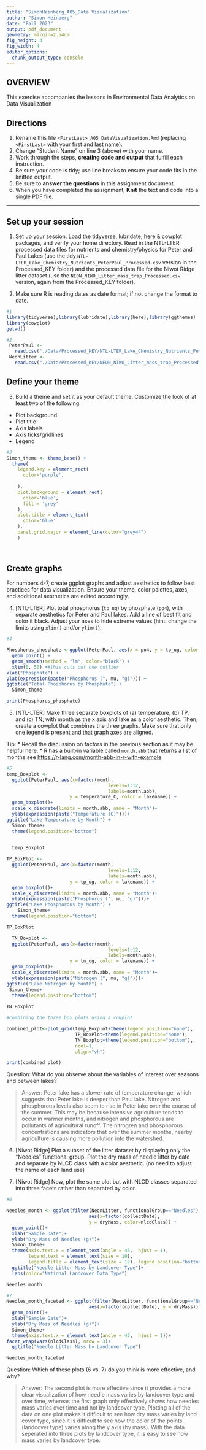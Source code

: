 ```yaml
---
title: "SimonHeinberg_A05_Data Visualization"
author: "Simon Heinberg"
date: "Fall 2023"
output: pdf_document
geometry: margin=2.54cm
fig_height: 3
fig_width: 4
editor_options: 
  chunk_output_type: console
---
```


## OVERVIEW

This exercise accompanies the lessons in Environmental Data Analytics on Data Visualization 

## Directions
1.  Rename this file `<FirstLast>_A05_DataVisualization.Rmd` (replacing `<FirstLast>` with your first and last name).
2. Change "Student Name" on line 3 (above) with your name.
3. Work through the steps, **creating code and output** that fulfill each instruction.
4. Be sure your code is tidy; use line breaks to ensure your code fits in the knitted output.
5. Be sure to **answer the questions** in this assignment document.
6. When you have completed the assignment, **Knit** the text and code into a single PDF file.

---

## Set up your session 

1. Set up your session. Load the tidyverse, lubridate, here & cowplot packages, and verify your home directory. Read in the NTL-LTER processed data files for nutrients and chemistry/physics for Peter and Paul Lakes (use the tidy `NTL-LTER_Lake_Chemistry_Nutrients_PeterPaul_Processed.csv` version in the Processed_KEY folder) and the processed data file for the Niwot Ridge litter dataset (use the `NEON_NIWO_Litter_mass_trap_Processed.csv` version, again from the Processed_KEY folder). 

2. Make sure R is reading dates as date format; if not change the format to date.

```r
#1 
library(tidyverse);library(lubridate);library(here);library(ggthemes)
library(cowplot)
getwd()

#2 
 PeterPaul <-
   read.csv("./Data/Processed_KEY/NTL-LTER_Lake_Chemistry_Nutrients_PeterPaul_Processed.csv", stringsAsFactors = T)
 NeonLitter <-
   read.csv("./Data/Processed_KEY/NEON_NIWO_Litter_mass_trap_Processed.csv", stringsAsFactors = T)

```
## Define your theme
3. Build a theme and set it as your default theme. Customize the look of at least two of the following: 
 * Plot background
 * Plot title
 * Axis labels
 * Axis ticks/gridlines
 * Legend

```r
#3
Simon_theme <- theme_base() + 
  theme(
    legend.key = element_rect(
      color='purple',
    
    ),
    plot.background = element_rect(
      color='blue',
      fill = 'grey'
    ),
    plot.title = element_text(
      color='blue'
    ),
    panel.grid.major = element_line(color="grey44")
    )
    
  
```

## Create graphs
For numbers 4-7, create ggplot graphs and adjust aesthetics to follow best practices for data visualization. Ensure your theme, color palettes, axes, and additional aesthetics are edited accordingly.

4. [NTL-LTER] Plot total phosphorus (`tp_ug`) by phosphate (`po4`), with separate aesthetics for Peter and Paul lakes. Add a line of best fit and color it black. Adjust your axes to hide extreme values (hint: change the limits using `xlim()` and/or `ylim()`).

```r
#4 

Phosphorus_phosphate <-ggplot(PeterPaul, aes(x = po4, y = tp_ug, color = lakename)) + 
  geom_point() +
  geom_smooth(method = "lm", color="black") +
  xlim(0, 50) +#this cuts out one outlier
xlab("Phosphate") +
ylab(expression(paste("Phosphorus (", mu, "g)"))) +
ggtitle("Total Phosphorus by Phosphate") +
  Simon_theme

print(Phosphorus_phosphate)

```


5. [NTL-LTER] Make three separate boxplots of (a) temperature, (b) TP, and (c) TN, with month as the x axis and lake as a color aesthetic. Then, create a cowplot that combines the three graphs. Make sure that only one legend is present and that graph axes are aligned. 

Tip:
* Recall the discussion on factors in the previous section as it may be helpful here. 
* R has a built-in variable called `month.abb` that returns a list of months;see <https://r-lang.com/month-abb-in-r-with-example>

```r
#5 
temp_Boxplot <-
  ggplot(PeterPaul, aes(x=factor(month,
                                     levels=1:12,
                                     labels=month.abb), 
                       y = temperature_C, color = lakename)) +
  geom_boxplot()+
  scale_x_discrete(limits = month.abb, name = "Month")+
  ylab(expression(paste("Temperature (C)")))+
ggtitle("Lake Temperature by Month") +
  Simon_theme+
  theme(legend.position="bottom")

  
  temp_Boxplot

TP_BoxPlot <-
  ggplot(PeterPaul, aes(x=factor(month,
                                     levels=1:12,
                                     labels=month.abb), 
                       y = tp_ug, color = lakename)) +
  geom_boxplot()+
  scale_x_discrete(limits = month.abb, name = "Month")+
  ylab(expression(paste("Phosphorus (", mu, "g)")))+
ggtitle("Lake Phosphorous by Month") +
    Simon_theme+
  theme(legend.position="bottom")

TP_BoxPlot

  TN_Boxplot <-
  ggplot(PeterPaul, aes(x=factor(month,
                                     levels=1:12,
                                     labels=month.abb), 
                       y = tn_ug, color = lakename)) +
  geom_boxplot()+
  scale_x_discrete(limits = month.abb, name = "Month")+
  ylab(expression(paste("Nitrogen (", mu, "g)")))+
ggtitle("Lake Nitrogen by Month") +
 Simon_theme+
  theme(legend.position="bottom")
  
TN_Boxplot  

#Combining the three box plots using a cowplot

combined_plot<-plot_grid(temp_Boxplot+theme(legend.position="none"),
                         TP_BoxPlot+theme(legend.position="none"), 
                         TN_Boxplot+theme(legend.position="bottom"),
                         ncol=1,
                         align="vh")

print(combined_plot)
```

Question: What do you observe about the variables of interest over seasons and between lakes? 

> Answer: Peter lake has a slower rate of temperature change, which suggests that Peter lake is deeper than Paul lake. Nitrogen and phosphorous levels also seem to rise in Peter lake over the course of the summer. This may be because intensive agriculture tends to occur in warmer months, and nitrogen and phosphorous are pollutants of agricultural runoff. The nitrogren and phosphorous concentrations are indicators that over the summer months, nearby agriculture is causing more pollution into the watershed. 

6. [Niwot Ridge] Plot a subset of the litter dataset by displaying only the "Needles" functional group. Plot the dry mass of needle litter by date and separate by NLCD class with a color aesthetic. (no need to adjust the name of each land use)

7. [Niwot Ridge] Now, plot the same plot but with NLCD classes separated into three facets rather than separated by color. 

```r
#6

Needles_month <- ggplot(filter(NeonLitter, functionalGroup=="Needles"),
                              aes(x=factor(collectDate), 
                              y = dryMass, color=nlcdClass)) + 
  geom_point()+
  xlab("Sample Date")+
  ylab("Dry Mass of Needles (g)")+
  Simon_theme+
  theme(axis.text.x = element_text(angle = 45,  hjust = 1),
        legend.text = element_text(size = 10), 
        legend.title = element_text(size = 12), legend.position="bottom")+
  ggtitle("Needle Litter Mass by Landcover Type")+
  labs(color="National Landcover Data Type")

Needles_month

#7
Needles_month_faceted <- ggplot(filter(NeonLitter, functionalGroup=="Needles"),
                              aes(x=factor(collectDate), y = dryMass)) + 
  geom_point()+
  xlab("Sample Date")+
  ylab("Dry Mass of Needles (g)")+
  Simon_theme+
  theme(axis.text.x = element_text(angle = 45,  hjust = 1))+
facet_wrap(vars(nlcdClass), nrow = 3)+
  ggtitle("Needle Litter Mass by Landcover Type")

Needles_month_faceted
```
Question: Which of these plots (6 vs. 7) do you think is more effective, and why? 

> Answer: The second plot is more effective since it provides a more clear visualization of how needle mass varies by landcover type and over time, whereas the first graph only effectively shows how needles mass varies over time and not by landcover type. Plotting all of the data on one plot makes it difficult to see how dry mass varies by land cover type, since it is difficult to see how the color of the points (landcover type) varies along the y axis (by mass). With the data seperated into three plots by landcover type, it is easy to see how mass varies by landcover type.